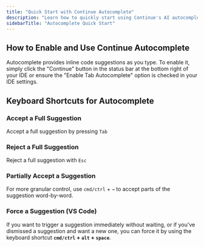 ```yaml
---
title: "Quick Start with Continue Autocomplete"
description: "Learn how to quickly start using Continue's AI autocomplete in your IDE, including enabling inline code suggestions and keyboard shortcuts for accepting, rejecting, or partially accepting completions."
sidebarTitle: "Autocomplete Quick Start"
---
```


## How to Enable and Use Continue Autocomplete

Autocomplete provides inline code suggestions as you type. To enable it, simply click the "Continue" button in the status bar at the bottom right of your IDE or ensure the "Enable Tab Autocomplete" option is checked in your IDE settings.

## Keyboard Shortcuts for Autocomplete

### Accept a Full Suggestion

Accept a full suggestion by pressing `Tab`

### Reject a Full Suggestion

Reject a full suggestion with `Esc`

### Partially Accept a Suggestion

For more granular control, use `cmd/ctrl` + `→` to accept parts of the suggestion word-by-word.

### Force a Suggestion (VS Code)

If you want to trigger a suggestion immediately without waiting, or if you've dismissed a suggestion and want a new one, you can force it by using the keyboard shortcut **`cmd/ctrl` + `alt` + `space`**.
